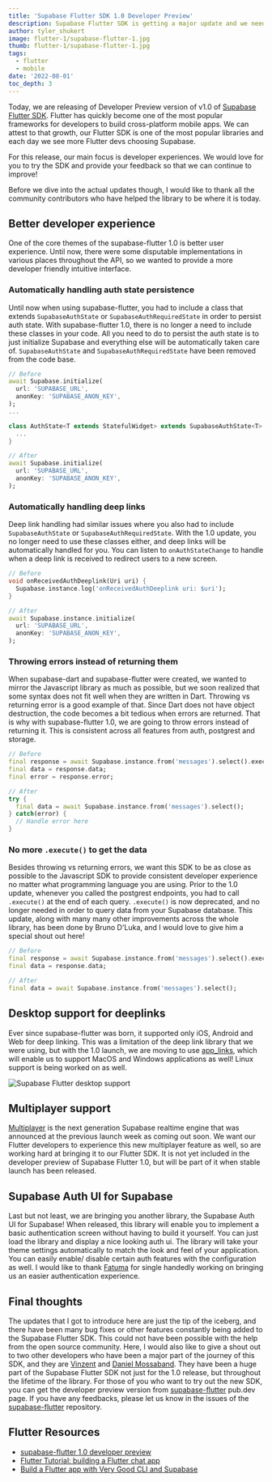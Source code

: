 ```yaml
---
title: 'Supabase Flutter SDK 1.0 Developer Preview'
description: Supabase Flutter SDK is getting a major update and we need your help making it better.
author: tyler_shukert
image: flutter-1/supabase-flutter-1.jpg
thumb: flutter-1/supabase-flutter-1.jpg
tags:
  - flutter
  - mobile
date: '2022-08-01'
toc_depth: 3
---
```


Today, we are releasing of Developer Preview version of v1.0 of [Supabase Flutter SDK](https://pub.dev/packages/supabase_flutter). Flutter has quickly become one of the most popular frameworks for developers to build cross-platform mobile apps. We can attest to that growth, our Flutter SDK is one of the most popular libraries and each day we see more Flutter devs choosing Supabase.

For this release, our main focus is developer experiences. We would love for you to try the SDK and provide your feedback so that we can continue to improve! 

Before we dive into the actual updates though, I would like to thank all the community contributors who have helped the library to be where it is today. 

## Better developer experience

One of the core themes of the supabase-flutter 1.0 is better user experience. Until now, there were some disputable implementations in various places throughout the API, so we wanted to provide a more developer friendly intuitive interface. 

### Automatically handling auth state persistence 

Until now when using supabase-flutter, you had to include a class that extends `SupabaseAuthState` or `SupabaseAuthRequiredState` in order to persist auth state. With supabase-flutter 1.0, there is no longer a need to include these classes in your code. All you need to do to persist the auth state is to just initialize Supabase and everything else will be automatically taken care of. `SupabaseAuthState` and `SupabaseAuthRequiredState` have been removed from the code base. 

```dart
// Before
await Supabase.initialize(
  url: 'SUPABASE_URL',
  anonKey: 'SUPABASE_ANON_KEY',
);
...

class AuthState<T extends StatefulWidget> extends SupabaseAuthState<T> {
  ...
}

// After
await Supabase.initialize(
  url: 'SUPABASE_URL',
  anonKey: 'SUPABASE_ANON_KEY',
);
```

### Automatically handling deep links

Deep link handling had similar issues where you also had to include `SupabaseAuthState` or `SupabaseAuthRequiredState`. With the 1.0 update, you no longer need to use these classes either, and deep links will be automatically handled for you. You can listen to `onAuthStateChange` to handle when a deep link is received to redirect users to a new screen. 

```dart
// Before
void onReceivedAuthDeeplink(Uri uri) {
  Supabase.instance.log('onReceivedAuthDeeplink uri: $uri');
}

// After
await Supabase.instance.initialize(
  url: 'SUPABASE_URL',
  anonKey: 'SUPABASE_ANON_KEY',
);
```

### Throwing errors instead of returning them

When supabase-dart and supabase-flutter were created, we wanted to mirror the Javascript library as much as possible, but we soon realized that some syntax does not fit well when they are written in Dart. Throwing vs returning error is a good example of that. Since Dart does not have object destruction, the code becomes a bit tedious when errors are returned. That is why with supabase-flutter 1.0, we are going to throw errors instead of returning it. This is consistent across all features from auth, postgrest and storage. 

```dart
// Before
final response = await Supabase.instance.from('messages').select().execute();
final data = response.data;
final error = response.error;

// After
try {
  final data = await Supabase.instance.from('messages').select();
} catch(error) {
  // Handle error here
}
```

### No more `.execute()` to get the data

Besides throwing vs returning errors, we want this SDK to be as close as possible to the Javascript SDK to provide consistent developer experience no matter what programming language you are using. Prior to the 1.0 update, whenever you called the postgrest endpoints, you had to call `.execute()` at the end of each query. `.execute()` is now deprecated, and no longer needed in order to query data from your Supabase database. This update, along with many many other improvements across the whole library, has been done by Bruno D'Luka, and I would love to give him a special shout out here!

```dart
// Before
final response = await Supabase.instance.from('messages').select().execute();
final data = response.data;

// After
final data = await Supabase.instance.from('messages').select();
```

## Desktop support for deeplinks

Ever since supabase-flutter was born, it supported only iOS, Android and Web for deep linking. This was a limitation of the deep link library that we were using, but with the 1.0 launch, we are moving to use [app_links](https://pub.dev/packages/app_links), which will enable us to support MacOS and Windows applications as well! Linux support is being worked on as well. 

![Supabase Flutter desktop support](/images/blog/flutter-1/supported-platforms-table.png)


## Multiplayer support

[Multiplayer](https://supabase.com/blog/2022/04/01/supabase-realtime-with-multiplayer-features) is the next generation Supabase realtime engine that was announced at the previous launch week as coming out soon. We want our Flutter developers to experience this new multiplayer feature as well, so are working hard at bringing it to our Flutter SDK. It is not yet included in the developer preview of Supabase Flutter 1.0, but will be part of it when stable launch has been released. 

## Supabase Auth UI for Supabase

Last but not least, we are bringing you another library, the Supabase Auth UI for Supabase! When released, this library will enable you to implement a basic authentication screen without having to build it yourself. You can just load the library and display a nice looking auth ui. The library will take your theme settings automatically to match the look and feel of your application. You can easily enable/ disable certain auth features with the configuration as well. I would like to thank [Fatuma](https://twitter.com/XquisiteDreamer) for single handedly working on bringing us an easier authentication experience. 

## Final thoughts

The updates that I got to introduce here are just the tip of the iceberg, and there have been many bug fixes or other features constantly being added to the Supabase Flutter SDK. This could not have been possible with the help from the open source community. Here, I would also like to give a shout out to two other developers who have been a major part of the journey of this SDK, and they are [Vinzent](https://twitter.com/Vinzent03_) and [Daniel Mossaband](https://github.com/DanMossa). They have been a huge part of the Supabase Flutter SDK not just for the 1.0 release, but throughout the lifetime of the library. 
For those of you who want to try out the new SDK, you can get the developer preview version from [supabase-flutter](https://pub.dev/packages/supabase_flutter) pub.dev page. 
If you have any feedbacks, please let us know in the issues of the [supabase-flutter](https://github.com/supabase-community/supabase-flutter/issues) repository. 

## Flutter Resources

- [supabase-flutter 1.0 developer preview](https://pub.dev/packages/supabase_flutter)
- [Flutter Tutorial: building a Flutter chat app](https://supabase.com/blog/2022/06/30/flutter-tutorial-building-a-chat-app)
- [Build a Flutter app with Very Good CLI and Supabase](https://verygood.ventures/blog/flutter-app-very-good-cli-supabase)